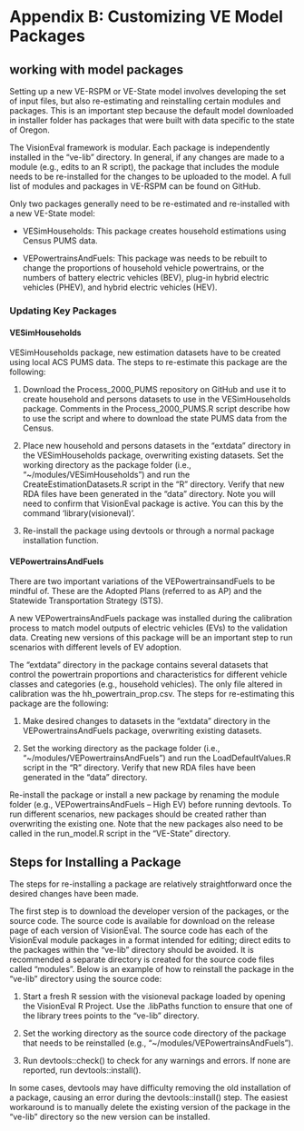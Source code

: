 # Appendix B: Customizing VE Model Packages {#appendixB}

## working with model packages

Setting up a new VE-RSPM or VE-State model involves developing the set of input files, but also re-estimating and reinstalling certain modules and packages. This is an important step because the default model downloaded in installer folder has packages that were built with data specific to the state of Oregon.

The VisionEval framework is modular. Each package is independently installed in the "ve-lib" directory. In general, if any changes are made to a module (e.g., edits to an R script), the package that includes the module needs to be re-installed for the changes to be uploaded to the model. A full list of modules and packages in VE-RSPM can be found on GitHub. 

Only two packages generally need to be re-estimated and re-installed with a new VE-State model:

-   VESimHouseholds: This package creates household estimations using Census PUMS data.

-   VEPowertrainsAndFuels: This package was needs to be rebuilt to change the proportions of household vehicle powertrains, or the numbers of battery electric vehicles (BEV), plug-in hybrid electric vehicles (PHEV), and hybrid electric vehicles (HEV).

### Updating Key Packages

#### VESimHouseholds

VESimHouseholds package, new estimation datasets have to be created using local ACS PUMS data. The steps to re-estimate this package are the following:

1.  Download the Process_2000_PUMS repository on GitHub and use it to create household and persons datasets to use in the VESimHouseholds package. Comments in the Process_2000_PUMS.R script describe how to use the script and where to download the state PUMS data from the Census.

2.  Place new household and persons datasets in the "extdata" directory in the VESimHouseholds package, overwriting existing datasets. Set the working directory as the package folder (i.e., "\~/modules/VESimHouseholds") and run the CreateEstimationDatasets.R script in the "R" directory. Verify that new RDA files have been generated in the "data" directory. Note you will need to confirm that VisionEval package is active. You can this by the command 'library(visioneval)'.  

3.  Re-install the package using devtools or through a normal package installation function.



#### VEPowertrainsAndFuels

There are two important variations of the VEPowertrainsandFuels to be mindful of. These are the Adopted Plans (referred to as AP) and the Statewide Transportation Strategy (STS).

A new VEPowertrainsAndFuels package was installed during the calibration process to match model outputs of electric vehicles (EVs) to the validation data. Creating new versions of this package will be an important step to run scenarios with different levels of EV adoption.

The "extdata" directory in the package contains several datasets that control the powertrain proportions and characteristics for different vehicle classes and categories (e.g., household vehicles). The only file altered in calibration was the hh_powertrain_prop.csv. The steps for re-estimating this package are the following:

1.  Make desired changes to datasets in the "extdata" directory in the VEPowertrainsAndFuels package, overwriting existing datasets.

2.  Set the working directory as the package folder (i.e., "\~/modules/VEPowertrainsAndFuels") and run the LoadDefaultValues.R script in the "R" directory. Verify that new RDA files have been generated in the "data" directory.

Re-install the package or install a new package by renaming the module folder (e.g., VEPowertrainsAndFuels -- High EV) before running devtools. To run different scenarios, new packages should be created rather than overwriting the existing one. Note that the new packages also need to be called in the run_model.R script in the "VE-State" directory.

## Steps for Installing a Package

The steps for re-installing a package are relatively straightforward once the desired changes have been made.

The first step is to download the developer version of the packages, or the source code. The source code is available for download on the release page of each version of VisionEval. The source code has each of the VisionEval module packages in a format intended for editing; direct edits to the packages within the "ve-lib" directory should be avoided. It is recommended a separate directory is created for the source code files called "modules". Below is an example of how to reinstall the package in the "ve-lib" directory using the source code:

1.  Start a fresh R session with the visioneval package loaded by opening the VisionEval R Project. Use the .libPaths function to ensure that one of the library trees points to the "ve-lib" directory.

2.  Set the working directory as the source code directory of the package that needs to be reinstalled (e.g., "\~/modules/VEPowertrainsAndFuels").

3.  Run devtools::check() to check for any warnings and errors. If none are reported, run devtools::install().

In some cases, devtools may have difficulty removing the old installation of a package, causing an error during the devtools::install() step. The easiest workaround is to manually delete the existing version of the package in the "ve-lib" directory so the new version can be installed.
